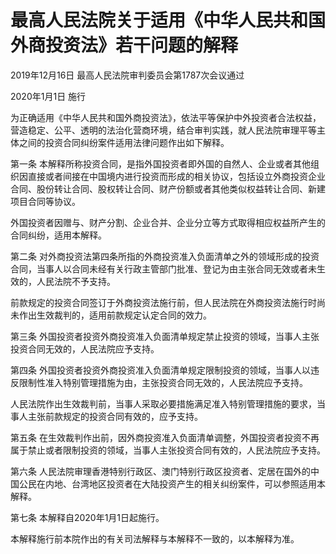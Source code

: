 # 最高人民法院关于适用《中华人民共和国外商投资法》若干问题的解释

2019年12月16日 最高人民法院审判委员会第1787次会议通过

2020年1月1日 施行

  

为正确适用《中华人民共和国外商投资法》，依法平等保护中外投资者合法权益，营造稳定、公平、透明的法治化营商环境，结合审判实践，就人民法院审理平等主体之间的投资合同纠纷案件适用法律问题作出如下解释。

第一条 本解释所称投资合同，是指外国投资者即外国的自然人、企业或者其他组织因直接或者间接在中国境内进行投资而形成的相关协议，包括设立外商投资企业合同、股份转让合同、股权转让合同、财产份额或者其他类似权益转让合同、新建项目合同等协议。

外国投资者因赠与、财产分割、企业合并、企业分立等方式取得相应权益所产生的合同纠纷，适用本解释。

第二条 对外商投资法第四条所指的外商投资准入负面清单之外的领域形成的投资合同，当事人以合同未经有关行政主管部门批准、登记为由主张合同无效或者未生效的，人民法院不予支持。

前款规定的投资合同签订于外商投资法施行前，但人民法院在外商投资法施行时尚未作出生效裁判的，适用前款规定认定合同的效力。

第三条 外国投资者投资外商投资准入负面清单规定禁止投资的领域，当事人主张投资合同无效的，人民法院应予支持。

第四条 外国投资者投资外商投资准入负面清单规定限制投资的领域，当事人以违反限制性准入特别管理措施为由，主张投资合同无效的，人民法院应予支持。

人民法院作出生效裁判前，当事人采取必要措施满足准入特别管理措施的要求，当事人主张前款规定的投资合同有效的，应予支持。

第五条 在生效裁判作出前，因外商投资准入负面清单调整，外国投资者投资不再属于禁止或者限制投资的领域，当事人主张投资合同有效的，人民法院应予支持。

第六条 人民法院审理香港特别行政区、澳门特别行政区投资者、定居在国外的中国公民在内地、台湾地区投资者在大陆投资产生的相关纠纷案件，可以参照适用本解释。

第七条 本解释自2020年1月1日起施行。

本解释施行前本院作出的有关司法解释与本解释不一致的，以本解释为准。